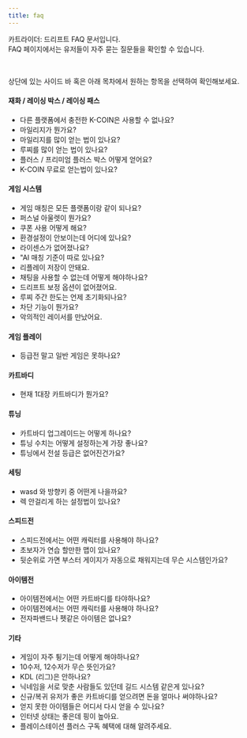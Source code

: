 ```yaml
---
title: faq
---
```


카트라이더: 드리프트 FAQ 문서입니다. <br/>
FAQ 페이지에서는 유저들이 자주 묻는 질문들을 확인할 수 있습니다.

<br/>

상단에 있는 사이드 바 혹은 아래 목차에서 원하는 항목을 선택하여 확인해보세요.

#### 재화 / 레이싱 박스 / 레이싱 패스

- <Link href="/docs/faq/goods/coinLinked" type="component">다른 플랫폼에서 충전한 K-COIN은 사용할 수 없나요?</Link>
- <Link href="/docs/faq/goods/mileage" type="component">마일리지가 뭔가요?</Link>
- <Link href="/docs/faq/goods/how_to_get_a_lot_of_mileage" type="component">마일리지를 많이 얻는 법이 있나요?</Link>
- <Link href="/docs/faq/goods/how_to_get_a_lot_of_lucci" type="component">루찌를 많이 얻는 법이 있나요?</Link>
- <Link href="/docs/faq/goods/how_do_i_get_a_plus_box_or_a_premium_plus_box" type="component">플러스 / 프리미엄 플러스 박스 어떻게 얻어요?</Link>
- <Link href="/docs/faq/goods/get_coin_for_free" type="component">K-COIN 무료로 얻는법이 있나요?</Link>

#### 게임 시스템

- <Link href="/docs/faq/system/does_game_matching_work_with_all_platforms" type="component">게임 매칭은 모든 플랫폼이랑 같이 되나요?</Link>
- <Link href="/docs/faq/system/personal_outlet" type="component">퍼스널 아울렛이 뭔가요?</Link>
- <Link href="/docs/faq/system/how_do_i_use_the_coupon" type="component">쿠폰 사용 어떻게 해요?</Link>
- <Link href="/docs/faq/system/config_where_is_it" type="component">환경설정이 안보이는데 어디에 있나요?</Link>
- <Link href="/docs/faq/system/my_License_is_missing" type="component">라이센스가 없어졌나요?</Link>
- <Link href="/docs/faq/system/is_there_a_separate_AI_matching_standard" type="component">"AI 매칭 기준이 따로 있나요?</Link>
- <Link href="/docs/faq/system/my_replays_wont_save" type="component">리플레이 저장이 안돼요.</Link>
- <Link href="/docs/faq/system/not_able_to_use_chat" type="component">채팅을 사용할 수 없는데 어떻게 해야하나요?</Link>
- <Link href="/docs/faq/system/drift_Assist_is_missing" type="component">드리프트 보정 옵션이 없어졌어요.</Link>
- <Link href="/docs/faq/system/when_does the_weekly_limit_for_Lucci_reset" type="component">루찌 주간 한도는 언제 초기화되나요?</Link>
- <Link href="/docs/faq/system/what_is_the_block_feature" type="component">차단 기능이 뭔가요?</Link>
- <Link href="/docs/faq/system/i_met_a_malicious_racer" type="component">악의적인 레이서를 만났어요.</Link>

#### 게임 플레이

- <Link href="/docs/faq/play/cant_you_play_common_games_other_than_grade_games" type="component">등급전 말고 일반 게임은 못하나요?</Link>

#### 카트바디

- <Link href="/docs/faq/karts/whats_your_number_one_kartbody_right_now" type="component">현재 1대장 카트바디가 뭔가요?</Link>

#### 튜닝

- <Link href="/docs/faq/tuning/how_do_i_upgrade_my_kartbody" type="component">카트바디 업그레이드는 어떻게 하나요?</Link>
- <Link href="/docs/faq/tuning/what_is_the_best_way_to_set_up_a_tuning_stat" type="component">튜닝 수치는 어떻게 설정하는게 가장 좋나요?</Link>
- <Link href="/docs/faq/tuning/is_the_legend_rank_removed_from_tuning" type="component">튜닝에서 전설 등급은 없어진건가요?</Link>

#### 세팅

- <Link href="/docs/faq/setting/wasd_or_arrow_keys" type="component">wasd 와 방향키 중 어떤게 나을까요?</Link>
- <Link href="/docs/faq/setting/settings_for_not_getting_lag" type="component">렉 안걸리게 하는 설정법이 있나요?</Link>

#### 스피드전

- <Link href="/docs/faq/speed/what_character_should_i_use_in_speed_mode" type="component">스피드전에서는 어떤 캐릭터를 사용해야 하나요?</Link>
- <Link href="/docs/faq/speed/what_is_the_best_map_for_beginners_to_practice_on" type="component">초보자가 연습 할만한 맵이 있나요?</Link>
- <Link href="/docs/faq/speed/booster_gauge_automatically_fills_up" type="component">뒷순위로 가면 부스터 게이지가 자동으로 채워지는데 무슨 시스템인가요?</Link>

#### 아이템전

- <Link href="/docs/faq/item/what_kartbody_should_i_use_in_item_mode" type="component">아이템전에서는 어떤 카트바디를 타야하나요?</Link>
- <Link href="/docs/faq/item/what_character_should_i_use_in_item_mode" type="component">아이템전에서는 어떤 캐릭터를 사용해야 하나요?</Link>
- <Link href="/docs/faq/item/electromagnetic_bands_or_pets" type="component">전자파밴드나 펫같은 아이템은 없나요?</Link>

#### 기타

- <Link href="/docs/faq/etc/there_is_frequent_game_crashing" type="component">게임이 자주 튕기는데 어떻게 해야하나요?</Link>
- <Link href="/docs/faq/etc/what_do_you_mean_by_10_point_and_12_point" type="component">10수저, 12수저가 무슨 뜻인가요?</Link>
- <Link href="/docs/faq/etc/no_kdl" type="component">KDL (리그)은 안하나요?</Link>
- <Link href="/docs/faq/etc/is_there_a_guild_system_or_something" type="component">닉네임을 서로 맞춘 사람들도 있던데 길드 시스템 같은게 있나요?</Link>
- <Link href="/docs/faq/etc/get_a_good_kartbody" type="component">신규/복귀 유저가 좋은 카트바디를 얻으려면 돈을 얼마나 써야하나요?</Link>
- <Link href="/docs/faq/etc/where_can_i_get_the_items_i_didnt_get_back" type="component">얻지 못한 아이템들은 어디서 다시 얻을 수 있나요?</Link>
- <Link href="/docs/faq/etc/ping_is_high" type="component">인터넷 상태는 좋은데 핑이 높아요.</Link>
- <Link href="/docs/faq/etc/playStation_plus_subscription_benefits" type="component">플레이스테이션 플러스 구독 혜택에 대해 알려주세요.</Link>